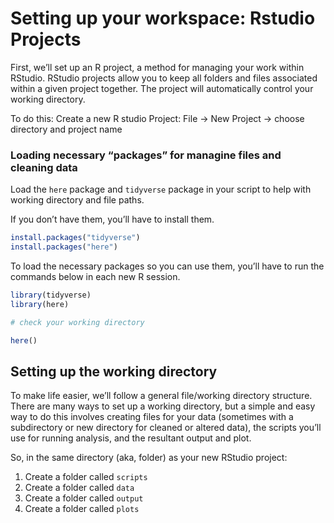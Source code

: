 # Setting up your workspace: Rstudio Projects

First, we'll set up an R project, a method for managing your work within RStudio. RStudio projects allow you to keep all folders and files associated within a given project together. The project will automatically control your working directory. 

To do this:
Create a new R studio Project: File -> New Project -> choose directory and project name

### Loading necessary "packages" for managine files and cleaning data

Load the `here` package and `tidyverse` package in your script to help with working directory and file paths.

If you don't have them, you'll have to install them.

```r
install.packages("tidyverse")
install.packages("here")


```


To load the necessary packages so you can use them, you'll have to run the commands below in each new R session.
```r
library(tidyverse)
library(here)

# check your working directory

here()

```


## Setting up the working directory 

To make life easier, we'll follow a general file/working directory structure. There are many ways to set up a working directory, but a simple and easy way to do this involves creating files for your data (sometimes with a subdirectory or new directory for cleaned or altered data), the scripts you'll use for running analysis, and the resultant output and plot. 

So, in the same directory (aka, folder) as your new RStudio project:

1. Create a folder called `scripts`
2. Create a folder called `data`
3. Create a folder called `output`
4. Create a folder called `plots`

